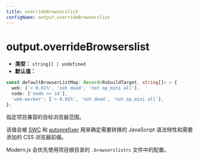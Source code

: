 ```yaml
---
title: overrideBrowserslist
configName: output.overrideBrowserslist
---
```


# output.overrideBrowserslist

- **类型：** `string[] | undefined`
- **默认值：**

```ts
const defaultBrowserListMap: Record<RsbuildTarget, string[]> = {
  web: ['> 0.01%', 'not dead', 'not op_mini all'],
  node: ['node >= 14'],
  'web-worker': ['> 0.01%', 'not dead', 'not op_mini all'],
};
```

指定项目兼容的目标浏览器范围。

该值会被 [SWC](https://github.com/swc-project/swc) 和 [autoprefixer](https://github.com/postcss/autoprefixer) 用来确定需要转换的 JavaScript 语法特性和需要添加的 CSS 浏览器前缀。

Modern.js 会优先使用项目根目录的 `.browserslistrc` 文件中的配置。


<RsbuildConig />
